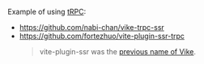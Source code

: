 Example of using [tRPC](https://trpc.io/):
 - https://github.com/nabi-chan/vike-trpc-ssr
 - https://github.com/fortezhuo/vite-plugin-ssr-trpc
   > vite-plugin-ssr was the [previous name of Vike](https://vite-plugin-ssr.com/vike).
